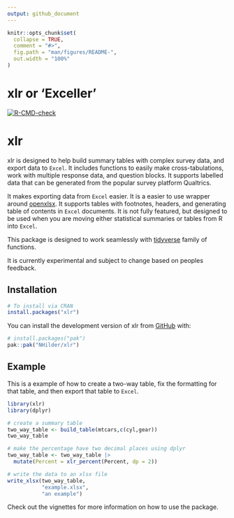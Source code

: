 ```yaml
---
output: github_document
---
```


<!-- README.md is generated from README.Rmd. Please edit that file -->

```r
knitr::opts_chunk$set(
  collapse = TRUE,
  comment = "#>",
  fig.path = "man/figures/README-",
  out.width = "100%"
)
```

# xlr or 'Exceller'

<!-- badges: start -->
[![R-CMD-check](https://github.com/NHilder/xlr/actions/workflows/R-CMD-check.yaml/badge.svg)](https://github.com/NHilder/xlr/actions/workflows/R-CMD-check.yaml)
<!-- badges: end -->

# xlr 
xlr is designed to help build summary tables with complex survey data, and export data to `Excel`. It
includes functions to easily make cross-tabulations, work with multiple response data, and question
blocks. It supports labelled data that can be generated from the popular survey platform Qualtrics.

It makes exporting data from `Excel` easier. It is a easier to use wrapper around [openxlsx](https://ycphs.github.io/openxlsx/).
It supports tables with footnotes, headers, and generating table of contents in `Excel` documents. It 
is not fully featured, but designed to be used when you are moving either statistical summaries
or tables from R into `Excel`.

This package is designed to work seamlessly with [tidyverse](https://www.tidyverse.org/) family 
of functions.

It is currently experimental and subject to change based on peoples feedback.

## Installation
``` r
# To install via CRAN
install.packages("xlr")
```

You can install the development version of xlr from [GitHub](https://github.com/) with:

``` r
# install.packages("pak")
pak::pak("NHilder/xlr")
```

## Example

This is a example of how to create a two-way table, fix the formatting for that table, and then
export that table to `Excel`.

```r
library(xlr)
library(dplyr)

# create a summary table
two_way_table <- build_table(mtcars,c(cyl,gear))
two_way_table

# make the percentage have two decimal places using dplyr
two_way_table <- two_way_table |> 
  mutate(Percent = xlr_percent(Percent, dp = 2))

# write the data to an xlsx file
write_xlsx(two_way_table,
           "example.xlsx",
           "an example")
```

Check out the vignettes for more information on how to use the package.
